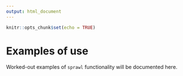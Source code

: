 ```yaml
---
output: html_document
---
```


```r
knitr::opts_chunk$set(echo = TRUE)
```

# Examples of use

Worked-out examples of `sprawl` functionality will be documented here.
